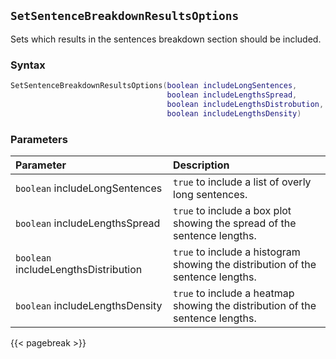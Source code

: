 ## `SetSentenceBreakdownResultsOptions`

Sets which results in the sentences breakdown section should be included.

### Syntax {-}

``` .lua
SetSentenceBreakdownResultsOptions(boolean includeLongSentences,
                                   boolean includeLengthsSpread,
                                   boolean includeLengthsDistrobution,
                                   boolean includeLengthsDensity)
```

### Parameters {-}

**Parameter** | **Description**
| :-- | :-- |
| `boolean` includeLongSentences | `true` to include a list of overly long sentences. | 
| `boolean` includeLengthsSpread | `true` to include a box plot showing the spread of the sentence lengths. | 
| `boolean` includeLengthsDistribution | `true` to include a histogram showing the distribution of the sentence lengths. | 
| `boolean` includeLengthsDensity | `true` to include a heatmap showing the distribution of the sentence lengths. |

{{< pagebreak >}}